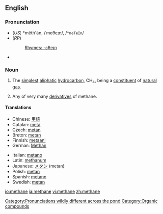 ==English==

{{wikipedia}}
===Pronunciation===
* (''US'') *mĕth'ān, /ˈmeθeɪn/, /<tt>"meTeIn</tt>/
* (''RP'') {{IPA|/ˈmiːθeɪn/}}
*:[[Rhymes:English:-ɛθeɪn|Rhymes: -ɛθeɪn]]

{{rfap|US}}
* {{audio|en-uk-methane.ogg|Audio (UK)}}
[[Category:Pronunciations wildly different across the pond]]

===Noun===
{{en-noun|s|-}}
#{{italbrac|chemistry|uncountable}} The [[simplest]] [[aliphatic]] [[hydrocarbon]], CH<sub>4</sub>, being a [[constituent]] of [[natural gas]].
#{{italbrac|chemistry|countable}} Any of very many [[derivative]]s of methane.

====Translations====
{{top}}
*Chinese: [[甲烷]]
*Catalan: [[metà]] {{m}}
*Czech: [[metan]] {{m}}
*Breton: [[metan]] {{m}}
*Finnish: [[metaani]]
*German: [[Methan]] {{n}}
{{mid}}
*Italian: [[metano]]
*Latin: [[methanum]]
*Japanese: [[メタン]] (metan)
*Polish: [[metan]] {{m}}
*Spanish: [[metano]] {{m}}
*Swedish: [[metan]] {{n}}
{{bottom}}

[[Category:Organic compounds]]

[[io:methane]]
[[ja:methane]]
[[vi:methane]]
[[zh:methane]]